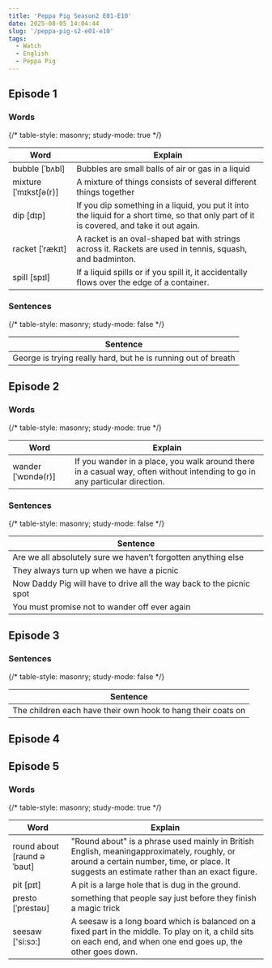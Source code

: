 ```yaml
---
title: 'Peppa Pig Season2 E01-E10'
date: 2025-08-05 14:04:44
slug: '/peppa-pig-s2-e01-e10'
tags:
  - Watch
  - English
  - Peppa Pig
---
```


## Episode 1

### Words

{/* table-style: masonry; study-mode: true */}

| Word                  | Explain                                                                                                                                   |
| --------------------- | ----------------------------------------------------------------------------------------------------------------------------------------- |
| bubble [ˈbʌbl]        | Bubbles are small balls of air or gas in a liquid                                                                                         |
| mixture [ˈmɪkstʃə(r)] | A mixture of things consists of several different things together                                                                         |
| dip [dɪp]             | If you dip something in a liquid, you put it into the liquid for a short time, so that only part of it is covered, and take it out again. |
| racket [ˈrækɪt]       | A racket is an oval-shaped bat with strings across it. Rackets are used in tennis, squash, and badminton.                                 |
| spill [spɪl]          | If a liquid spills or if you spill it, it accidentally flows over the edge of a container.                                                |

### Sentences

{/* table-style: masonry; study-mode: false */}

| Sentence                                                      |
| ------------------------------------------------------------- |
| George is trying really hard, but he is running out of breath |

## Episode 2

### Words

{/* table-style: masonry; study-mode: true */}

| Word               | Explain                                                                                                                     |
| ------------------ | --------------------------------------------------------------------------------------------------------------------------- |
| wander [ˈwɒndə(r)] | If you wander in a place, you walk around there in a casual way, often without intending to go in any particular direction. |

### Sentences

{/* table-style: masonry; study-mode: false */}

| Sentence                                                             |
| -------------------------------------------------------------------- |
| Are we all absolutely sure we haven’t forgotten anything else        |
| They always turn up when we have a picnic                            |
| Now Daddy Pig will have to drive all the way back to the picnic spot |
| You must promise not to wander off ever again                        |

## Episode 3

### Sentences

{/* table-style: masonry; study-mode: false */}

| Sentence                                                     |
| ------------------------------------------------------------ |
| The children each have their own hook to hang their coats on |

## Episode 4

## Episode 5

### Words

{/* table-style: masonry; study-mode: true */}

| Word                       | Explain                                                                                                                                                                                        |
| -------------------------- | ---------------------------------------------------------------------------------------------------------------------------------------------------------------------------------------------- |
| round about [raund əˈbaut] | "Round about" is a phrase used mainly in British English, meaning ​​approximately, roughly, or around​​ a certain number, time, or place. It suggests an estimate rather than an exact figure. |
| pit [pɪt]                  | A pit is a large hole that is dug in the ground.                                                                                                                                               |
| presto [ˈprestəʊ]          | something that people say just before they finish a magic trick                                                                                                                                |
| seesaw ['si:sɔ:]           | A seesaw is a long board which is balanced on a fixed part in the middle. To play on it, a child sits on each end, and when one end goes up, the other goes down.                              |
